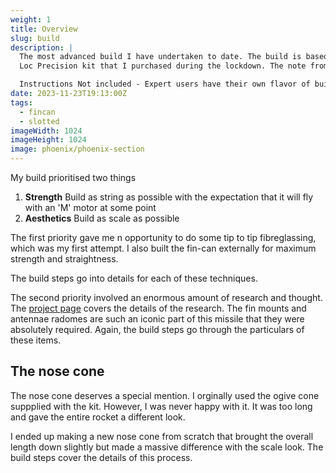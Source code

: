 ```yaml
---
weight: 1 
title: Overview
slug: build
description: |
  The most advanced build I have undertaken to date. The build is based on the
  Loc Precision kit that I purchased during the lockdown. The note from Loc says it all really

  Instructions Not included - Expert users have their own flavor of builds.
date: 2023-11-23T19:13:00Z
tags:
  - fincan
  - slotted
imageWidth: 1024
imageHeight: 1024
image: phoenix/phoenix-section
---
```

<SimTabs designId='phoenix-75' />

My build prioritised two things

1. **Strength** Build as string as possible with the expectation that it will
fly with an 'M' motor at some point
2. **Aesthetics** Build as scale as possible

The first priority gave me n opportunity to do some tip to tip fibreglassing,
which was my first attempt. I also built the fin-can externally for maximum
strength and straightness.

The build steps go into details for each of these techniques.

The second priority involved an enormous amount of research and thought.
The [project page](/projects/phoenix) covers the details of the research.
The fin mounts and antennae radomes are such an iconic part of this missile
that they were absolutely required. Again, the build steps go through the
particulars of these items.

## The nose cone

The nose cone deserves a special mention. I orginally used the ogive cone
suppplied with the kit. However, I was never happy with it. It was too long
and gave the entire rocket a different look.

<BlogImage src="phoenix/nosecone/nosecones" alt="nose cones" width="3024" height="4032"/>

I ended up making a new nose cone from scratch that brought the overall length
down slightly but made a massive difference with the scale look. The build steps
cover the details of this process.
